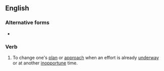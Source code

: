 ==English==

===Alternative forms===
* {{l|en|swap horses in midstream}}

===Verb===
{{head|en|verb}}

# {{label|en|idiomatic}} To change one's [[plan]] or [[approach]] when an effort is already [[underway]] or at another [[inopportune]] time.